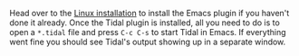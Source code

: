 Head over to the [[Linux installation]] to install the Emacs plugin if you haven't done it already. Once the Tidal plugin is installed, all you need to do is to open a <code>*.tidal</code> file and press <code>C-c C-s</code> to start Tidal in Emacs. If everything went fine you should see Tidal's output showing up in a separate window.